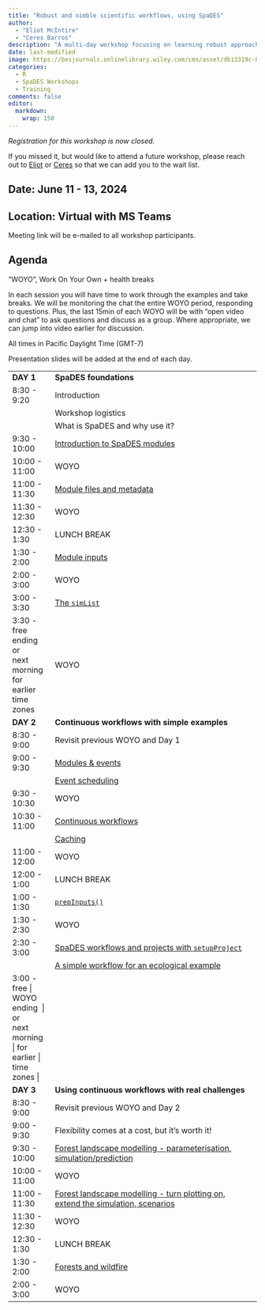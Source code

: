 ```yaml
---
title: "Robust and nimble scientific workflows, using SpaDES"
author: 
  - "Eliot McIntire"
  - "Ceres Barros"
description: "A multi-day workshop focusing on learning robust approaches to building reuseable, reproducible workflows for ecological applications"
date: last-modified
image: https://besjournals.onlinelibrary.wiley.com/cms/asset/db13319c-88b4-4821-9eaa-a2e62364b399/mee314034-fig-0004-m.jpg
categories:
  - R
  - SpaDES Workshops
  - Training
comments: false
editor:
  markdown:
    wrap: 150
---
```


*Registration for this workshop is now closed*.

If you missed it, but would like to attend a future workshop, please reach out to [Eliot](../bios/community/aaaeliot.qmd) or
[Ceres](../bios/community/aaaeliot.qmd) so that we can add you to the wait list.

## Date: June 11 - 13, 2024

## Location: Virtual with MS Teams

Meeting link will be e-mailed to all workshop participants.

## Agenda

"WOYO", Work On Your Own + health breaks

In each session you will have time to work through the examples and take breaks. We will be monitoring the chat the entire WOYO period, responding to
questions. Plus, the last 15min of each WOYO will be with "open video and chat" to ask questions and discuss as a group. Where appropriate, we can
jump into video earlier for discussion.

All times in Pacific Daylight Time (GMT-7)

Presentation slides will be added at the end of each day.

+-------------------------+--------------------------------------------------------------------------------------------------------------------------+
| **DAY 1**               | **SpaDES foundations**                                                                                                   |
+-------------------------+--------------------------------------------------------------------------------------------------------------------------+
| 8:30 - 9:20             | Introduction                                                                                                             |
+-------------------------+--------------------------------------------------------------------------------------------------------------------------+
|                         | Workshop logistics                                                                                                       |
+-------------------------+--------------------------------------------------------------------------------------------------------------------------+
|                         | What is SpaDES and why use it?                                                                                           |
+-------------------------+--------------------------------------------------------------------------------------------------------------------------+
| 9:30 - 10:00            | [Introduction to SpaDES modules](https://predictiveecology.org/training/_book/NewModuleIntro.html)                       |
+-------------------------+--------------------------------------------------------------------------------------------------------------------------+
| 10:00 - 11:00           | WOYO                                                                                                                     |
+-------------------------+--------------------------------------------------------------------------------------------------------------------------+
| 11:00 - 11:30           | [Module files and metadata](https://predictiveecology.org/training/_book/MetaDataAndModuleFiles.html)                    |
+-------------------------+--------------------------------------------------------------------------------------------------------------------------+
| 11:30 - 12:30           | WOYO                                                                                                                     |
+-------------------------+--------------------------------------------------------------------------------------------------------------------------+
| 12:30 - 1:30            | LUNCH BREAK                                                                                                              |
+-------------------------+--------------------------------------------------------------------------------------------------------------------------+
| 1:30 - 2:00             | [Module inputs](https://predictiveecology.org/training/_book/ModuleInputs.html)                                          |
+-------------------------+--------------------------------------------------------------------------------------------------------------------------+
| 2:00 - 3:00             | WOYO                                                                                                                     |
+-------------------------+--------------------------------------------------------------------------------------------------------------------------+
| 3:00 - 3:30             | [The `simList`](https://predictiveecology.org/training/_book/simList.html)                                               |
+-------------------------+--------------------------------------------------------------------------------------------------------------------------+
| 3:30 - free ending\     | WOYO                                                                                                                     |
| or\                     |                                                                                                                          |
| next morning for        |                                                                                                                          |
| earlier time zones      |                                                                                                                          |
+-------------------------+--------------------------------------------------------------------------------------------------------------------------+
| **DAY 2**               | **Continuous workflows with simple examples**                                                                            |
+-------------------------+--------------------------------------------------------------------------------------------------------------------------+
| 8:30 - 9:00             | Revisit previous WOYO and Day 1                                                                                          |
+-------------------------+--------------------------------------------------------------------------------------------------------------------------+
| 9:00 - 9:30             | [Modules & events](https://predictiveecology.org/training/_book/ModulesAndEvents.html)                                   |
+-------------------------+--------------------------------------------------------------------------------------------------------------------------+
|                         | [Event scheduling](https://predictiveecology.org/training/_book/Scheduling.html)                                         |
+-------------------------+--------------------------------------------------------------------------------------------------------------------------+
| 9:30 - 10:30            | WOYO                                                                                                                     |
+-------------------------+--------------------------------------------------------------------------------------------------------------------------+
| 10:30 - 11:00           | [Continuous workflows](https://predictiveecology.org/training/_book/ContinuousWorkflows.html)                            |
+-------------------------+--------------------------------------------------------------------------------------------------------------------------+
|                         | [Caching](https://predictiveecology.org/training/_book/Caching.html)                                                     |
+-------------------------+--------------------------------------------------------------------------------------------------------------------------+
| 11:00 - 12:00           | WOYO                                                                                                                     |
+-------------------------+--------------------------------------------------------------------------------------------------------------------------+
| 12:00 - 1:00            | LUNCH BREAK                                                                                                              |
+-------------------------+--------------------------------------------------------------------------------------------------------------------------+
| 1:00 - 1:30             | [`prepInputs()`](https://predictiveecology.org/training/_book/prepInputs.html)                                           |
+-------------------------+--------------------------------------------------------------------------------------------------------------------------+
| 1:30 - 2:30             | WOYO                                                                                                                     |
+-------------------------+--------------------------------------------------------------------------------------------------------------------------+
| 2:30 - 3:00             | [SpaDES workflows and projects with `setupProject`](https://predictiveecology.org/training/_book/setupProject.html)      |
+-------------------------+--------------------------------------------------------------------------------------------------------------------------+
|                         | [A simple workflow for an ecological example](https://predictiveecology.org/training/_book/workflowSimple2.html)         |
+-------------------------+--------------------------------------------------------------------------------------------------------------------------+
| 3:00 - free \| WOYO     |                                                                                                                          |
| ending  \| or\          |                                                                                                                          |
| next morning \| for     |                                                                                                                          |
| earlier \| time zones   |                                                                                                                          |
| \|                      |                                                                                                                          |
+-------------------------+--------------------------------------------------------------------------------------------------------------------------+
| **DAY 3**               | **Using continuous workflows with real challenges**                                                                      |
+-------------------------+--------------------------------------------------------------------------------------------------------------------------+
| 8:30 - 9:00             | Revisit previous WOYO and Day 2                                                                                          |
+-------------------------+--------------------------------------------------------------------------------------------------------------------------+
| 9:00 - 9:30             | Flexibility comes at a cost, but it's worth it!                                                                          |
+-------------------------+--------------------------------------------------------------------------------------------------------------------------+
| 9:30 - 10:00            | [Forest landscape modelling - parameterisation,                                                                          |
|                         | simulation/prediction](https://predictiveecology.org/training/_book/LandRDemo_coreVeg.html)                              |
+-------------------------+--------------------------------------------------------------------------------------------------------------------------+
| 10:00 - 11:00           | WOYO                                                                                                                     |
+-------------------------+--------------------------------------------------------------------------------------------------------------------------+
| 11:00 - 11:30           | [Forest landscape modelling - turn plotting on, extend the simulation,                                                   |
|                         | scenarios](https://predictiveecology.org/training/_book/LandRDemo_coreVeg#turn-plotting-on-after-setting-up-the-workflow)|
+-------------------------+--------------------------------------------------------------------------------------------------------------------------+
| 11:30 - 12:30           | WOYO                                                                                                                     |
+-------------------------+--------------------------------------------------------------------------------------------------------------------------+
| 12:30 - 1:30            | LUNCH BREAK                                                                                                              |
+-------------------------+--------------------------------------------------------------------------------------------------------------------------+
| 1:30 - 2:00             | [Forests and wildfire](https://predictiveecology.org/training/_book/ForestsAndFire.html)                                 |
+-------------------------+--------------------------------------------------------------------------------------------------------------------------+
| 2:00 - 3:00             | WOYO                                                                                                                     |
+-------------------------+--------------------------------------------------------------------------------------------------------------------------+
